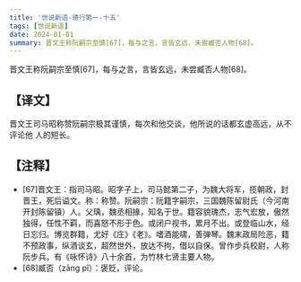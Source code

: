 ```yaml
---
title: '世说新语-德行第一-十五'
tags: [世说新语]
date: 2024-01-01
summary: 晋文王称阮嗣宗至慎[67]，每与之言，言皆玄远，未尝臧否人物[68]。
---
```


晋文王称阮嗣宗至慎[67]，每与之言，言皆玄远，未尝臧否人物[68]。

## 【译文】

晋文王司马昭称赞阮嗣宗极其谨慎，每次和他交谈，他所说的话都玄虚高远，从不评论他
人的短长。

## 【注释】

- [67]晋文王：指司马昭。昭字子上，司马懿第二子，为魏大将军，揽朝政，封晋王，死后谥文。称：称赞。阮嗣宗：阮籍字嗣宗，三国魏陈留尉氏（今河南开封陈留镇）人。父瑀，魏丞相掾，知名于世。籍容貌瑰杰，志气宏放，傲然独得，任性不羁，而喜怒不形于色。或闭户视书，累月不出。或登临山水，经日忘归。博览群籍，尤好《庄》《老》。嗜酒能啸，善弹琴。魏末政局险恶，籍不预政事，纵酒谈玄，超然世外，放达不拘，借以自保。曾作步兵校尉，人称阮步兵。有《咏怀诗》八十余首，为竹林七贤主要人物。
- [68]臧否（zāng pǐ）：褒贬，评论。